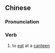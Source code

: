 ==Chinese==
{{zh-forms|type=12}}

===Pronunciation===
{{zh-pron
|m=chīshítáng
|cat=v
}}

===Verb===
{{zh-verb}}

# to [[eat]] at a [[canteen]]